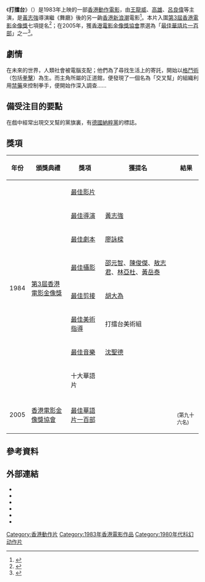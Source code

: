 {{Infobox film
| name               = 打擂台
| original_name      = ''{{lang|en|Flash Future Kung Fu}}''
| image              = Health Warning movie poster 1983.jpg
| caption            = 電影《打擂台》海報
| director           = [[黃志強_(導演)|黃志強]]
| producer_2 = 洪啟輝、孫敬安
| producer           = 王禮泉
| writer             = [[廖詠樑|廖詠樑]]
| starring           = [[王龍威|王龍威]]<br>[[高雄_(演員)|高雄]]<br>[[呂良偉|呂良偉]]<br>[[林凱玲|林凱玲]]<br>[[阮天雲|阮天雲]]<br>[[郭華強|郭華強]]<br>[[李觀永|李觀永]]<br>[[山怪|山怪]]<br>[[徐錦江|徐錦光]]<br>[[馬騮|馬騮]]<br>[[阿浩|阿浩]]<br>[[陳劍瑩|陳劍瑩]]<br>[[芳婷|芳婷]]
| music              = 沈聖德
| cinematography     = [[邵元智|邵元智]]、敖志君、陳俊傑、[[黃岳泰|黃岳泰]]、林亞杜
| editing            = [[胡大為|胡大為]]
| studio             = 運應有限公司電影部
| distributor        = 繽繽影業有限公司 (香港)
| released           = {{BHKG}}：{{film date|1983|10|21}}
| rate               = 
| runtime            = 85 分鐘
| country            = {{英屬香港電影}}
| language           = 粵語
| imdb_id            = tt0084056
| budget             = 
| gross              = HK$ 1,133,596
}}

《'''打擂台'''》（{{lang-en|''Flash Future Kung Fu''}}）是1983年上映的一部[[香港動作電影|香港動作電影]]，由[[王龍威|王龍威]]、[[高雄_(演員)|高雄]]、[[呂良偉|呂良偉]]等主演，是[[黃志強_(導演)|黃志強]]導演繼《舞廳》後的另一齣[[香港新浪潮|香港新浪潮]]電影<ref>{{cite web|url=https://www.filmcritics.org.hk/film-review/node/2015/09/14/%E6%AE%BA%E5%BE%88%E5%A4%A7-%E3%80%8A%E6%89%93%E6%93%82%E5%8F%B0%E3%80%8B|title=殺很大 - 《打擂台》|journal=香港電影 |author=翁子光 |accessdate=2021-05-15 |date=2010-07 |volume=32 |via=香港影評庫 |archive-date=2010-02-11|archive-url=https://web.archive.org/web/20210515150158/https://www.filmcritics.org.hk/film-review/node/2015/09/14/%E6%AE%BA%E5%BE%88%E5%A4%A7-%E3%80%8A%E6%89%93%E6%93%82%E5%8F%B0%E3%80%8B|dead-url=no}}</ref>。本片入圍[[第3屆香港電影金像獎|第3屆香港電影金像獎]]七項提名<ref>{{cite web|url=http://www.hkfaa.com/history/list_03.html|title=第3屆香港電影金像獎提名及得獎名單|publisher=[[香港電影金像獎|香港電影金像獎]]|accessdate=2019-09-08|archive-date=2010-02-11|archive-url=https://web.archive.org/web/20100211022510/http://www.hkfaa.com/history/list_03.html|dead-url=no}}</ref>；在2005年，獲[[香港電影金像獎協會|香港電影金像獎協會]]票選為「[[最佳華語電影一百部|最佳華語片一百部]]」之一<ref>{{cite web |url=http://www.hkfaa.com/news/100films.html |title=最佳華語片一百部 The Best 100 Chinese Motion Pictures |publisher=[[香港電影金像獎協會|香港電影金像獎協會]] |accessdate=2010-07-21 |archive-url=https://web.archive.org/web/20210309025042/http://www.hkfaa.com/news/100films.html |archive-date=2021-03-09|dead-url=yes}}</ref>。

== 劇情 ==
在未來的世界，人類社會被電腦支配；他們為了尋找生活上的寄託，開始以[[格鬥術|格鬥術]]（包括[[拳擊|拳擊]]）為生。而主角所屬的正道館，便發現了一個名為「交叉幫」的組織利用[[體育禁藥|禁藥]]來控制拳手，便開始作深入調查……

==備受注目的要點==
在戲中經常出現交叉幫的黨旗裏，有[[德國|德國]][[納粹黨|納粹黨]]的標誌。

== 獎項 ==
{| class="wikitable" 
|-
! 年份
! 頒獎典禮
! 獎項
! 獲提名
! 結果
|-
| rowspan="8"|1984
| rowspan="8"|[[第3屆香港電影金像獎|第3屆香港電影金像獎]]
|[[香港電影金像獎最佳電影|最佳影片]]<!-- 獎項名稱有沿革變化，「最佳電影」前稱「最佳影片」，並非筆誤，請勿修改 -->
|
|{{nom}}
|-
|[[香港電影金像獎最佳導演|最佳導演]]
|[[黃志強|黃志強]]
|{{nom}}
|-
|[[香港電影金像獎最佳編劇|最佳劇本]]<!-- 獎項名稱有沿革變化，「最佳編劇」前稱「最佳劇本」，並非筆誤，請勿修改 -->
|[[廖詠樑|廖詠樑]]
|{{nom}}
|-
|[[香港電影金像獎最佳攝影|最佳攝影]]
|[[邵元智|邵元智]]、[[陳俊傑|陳俊傑]]、[[敖志君|敖志君]]、[[林亞杜|林亞杜]]、[[黃岳泰|黃岳泰]]
|{{nom}}
|-
|[[香港電影金像獎最佳剪接|最佳剪接]]
|[[胡大為|胡大為]]
|{{nom}}
|-
|[[香港電影金像獎最佳美術指導|最佳美術指導]]
|打擂台美術組
|{{nom}}
|-
|[[香港電影金像獎最佳原創電影音樂|最佳音樂]]<!-- 獎項名稱有沿革變化，「最佳原創電影音樂」前稱「最佳音樂」，並非筆誤，請勿修改 -->
|[[沈聖德|沈聖德]]
|{{nom}}
|-
| 十大華語片
|
| {{won}}
|-
|2005
|[[香港電影金像獎協會|香港電影金像獎協會]]
|[[最佳華語電影一百部|最佳華語片一百部]]
|
|{{won}}<br><small>(第九十六名)</small>
|}

== 參考資料 ==
{{reflist}}

== 外部連結 ==
*{{hkmdb title|6521|打擂台}}
*{{Mtime|33602|打擂台}}
*{{douban|title=打擂台}}
*{{rotten-tomatoes|flash_future_kung_fu|打擂台}}
*{{Amg movie|234700|打擂台}}
*{{imdb title|0084056|打擂台}}
{{最佳華語電影一百部}}
[[Category:香港動作片|Category:香港動作片]]
[[Category:1983年香港電影作品|Category:1983年香港電影作品]]
[[Category:1980年代科幻动作片|Category:1980年代科幻动作片]]